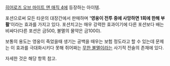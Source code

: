[[히어로즈 오브 마이트 앤 매직 4]]에 등장하는 아이템.

포션으로써 모든 타운의 대장간에서 판매하며 ''''영웅이 전투 중에 사망하면 1회에 한해 부활''''이라는 효과를 가지고 있다. 포션치고는 매우 강력한 효과이기에 다른 포션보다 배는 비싸다(다른 포션은 금500, 불멸의 물약은 금1000).

보통의 용도는 영웅이 죽었을때 생기는 공백을 때우는 보험 정도라고 할 수 있는데 문제는 이 효과를 극대화시키다 못해 쥐어짜는 [[무한 불멸]]이라는 사기적 전술의 존재에 있다.

자세한 것은 해당 항목 참고.
